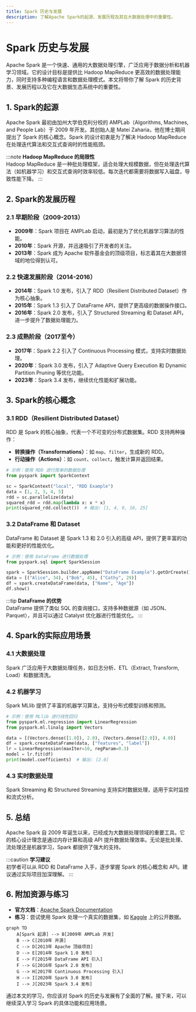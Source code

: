 ```yaml
---
title: Spark 历史与发展
description: 了解Apache Spark的起源、发展历程及其在大数据处理中的重要性。
---
```


# Spark 历史与发展

Apache Spark 是一个快速、通用的大数据处理引擎，广泛应用于数据分析和机器学习领域。它的设计目标是提供比 Hadoop MapReduce 更高效的数据处理能力，同时支持多种编程语言和数据处理模式。本文将带你了解 Spark 的历史背景、发展历程以及它在大数据生态系统中的重要性。

## 1. Spark的起源

Apache Spark 最初由加州大学伯克利分校的 AMPLab（Algorithms, Machines, and People Lab）于 2009 年开发。其创始人是 Matei Zaharia，他在博士期间提出了 Spark 的核心概念。Spark 的设计初衷是为了解决 Hadoop MapReduce 在处理迭代算法和交互式查询时的性能瓶颈。

:::note
**Hadoop MapReduce 的局限性**  
Hadoop MapReduce 是一种批处理框架，适合处理大规模数据，但在处理迭代算法（如机器学习）和交互式查询时效率较低。每次迭代都需要将数据写入磁盘，导致性能下降。
:::

## 2. Spark的发展历程

### 2.1 早期阶段（2009-2013）

- **2009年**：Spark 项目在 AMPLab 启动，最初是为了优化机器学习算法的性能。
- **2010年**：Spark 开源，并迅速吸引了开发者的关注。
- **2013年**：Spark 成为 Apache 软件基金会的顶级项目，标志着其在大数据领域的地位得到认可。

### 2.2 快速发展阶段（2014-2016）

- **2014年**：Spark 1.0 发布，引入了 RDD（Resilient Distributed Dataset）作为核心抽象。
- **2015年**：Spark 1.3 引入了 DataFrame API，提供了更高级的数据操作接口。
- **2016年**：Spark 2.0 发布，引入了 Structured Streaming 和 Dataset API，进一步提升了数据处理能力。

### 2.3 成熟阶段（2017至今）

- **2017年**：Spark 2.2 引入了 Continuous Processing 模式，支持实时数据处理。
- **2020年**：Spark 3.0 发布，引入了 Adaptive Query Execution 和 Dynamic Partition Pruning 等优化功能。
- **2023年**：Spark 3.4 发布，继续优化性能和扩展功能。

## 3. Spark的核心概念

### 3.1 RDD（Resilient Distributed Dataset）

RDD 是 Spark 的核心抽象，代表一个不可变的分布式数据集。RDD 支持两种操作：
- **转换操作（Transformations）**：如 `map`、`filter`，生成新的 RDD。
- **行动操作（Actions）**：如 `count`、`collect`，触发计算并返回结果。

```python
# 示例：使用 RDD 进行简单的数据处理
from pyspark import SparkContext

sc = SparkContext("local", "RDD Example")
data = [1, 2, 3, 4, 5]
rdd = sc.parallelize(data)
squared_rdd = rdd.map(lambda x: x * x)
print(squared_rdd.collect())  # 输出: [1, 4, 9, 16, 25]
```

### 3.2 DataFrame 和 Dataset

DataFrame 和 Dataset 是 Spark 1.3 和 2.0 引入的高级 API，提供了更丰富的功能和更好的性能优化。

```python
# 示例：使用 DataFrame 进行数据处理
from pyspark.sql import SparkSession

spark = SparkSession.builder.appName("DataFrame Example").getOrCreate()
data = [("Alice", 34), ("Bob", 45), ("Cathy", 29)]
df = spark.createDataFrame(data, ["Name", "Age"])
df.show()
```

:::tip
**DataFrame 的优势**  
DataFrame 提供了类似 SQL 的查询接口，支持多种数据源（如 JSON、Parquet），并且可以通过 Catalyst 优化器进行性能优化。
:::

## 4. Spark的实际应用场景

### 4.1 大数据处理

Spark 广泛应用于大数据处理任务，如日志分析、ETL（Extract, Transform, Load）和数据清洗。

### 4.2 机器学习

Spark MLlib 提供了丰富的机器学习算法，支持分布式模型训练和预测。

```python
# 示例：使用 MLlib 进行线性回归
from pyspark.ml.regression import LinearRegression
from pyspark.ml.linalg import Vectors

data = [(Vectors.dense([1.0]), 2.0), (Vectors.dense([2.0]), 4.0)]
df = spark.createDataFrame(data, ["features", "label"])
lr = LinearRegression(maxIter=10, regParam=0.3)
model = lr.fit(df)
print(model.coefficients)  # 输出: [2.0]
```

### 4.3 实时数据处理

Spark Streaming 和 Structured Streaming 支持实时数据处理，适用于实时监控和流式分析。

## 5. 总结

Apache Spark 自 2009 年诞生以来，已经成为大数据处理领域的重要工具。它的核心设计理念是通过内存计算和高级 API 提升数据处理效率。无论是批处理、流处理还是机器学习，Spark 都提供了强大的支持。

:::caution
**学习建议**  
初学者可以从 RDD 和 DataFrame 入手，逐步掌握 Spark 的核心概念和 API。建议通过实际项目加深理解。
:::

## 6. 附加资源与练习

- **官方文档**：[Apache Spark Documentation](https://spark.apache.org/docs/latest/)
- **练习**：尝试使用 Spark 处理一个真实的数据集，如 [Kaggle](https://www.kaggle.com/) 上的公开数据。

```mermaid
graph TD
    A[Spark 起源] --> B[2009年 AMPLab 开发]
    B --> C[2010年 开源]
    C --> D[2013年 Apache 顶级项目]
    D --> E[2014年 Spark 1.0 发布]
    E --> F[2015年 DataFrame API 引入]
    F --> G[2016年 Spark 2.0 发布]
    G --> H[2017年 Continuous Processing 引入]
    H --> I[2020年 Spark 3.0 发布]
    I --> J[2023年 Spark 3.4 发布]
```

通过本文的学习，你应该对 Spark 的历史与发展有了全面的了解。接下来，可以继续深入学习 Spark 的具体功能和应用场景。